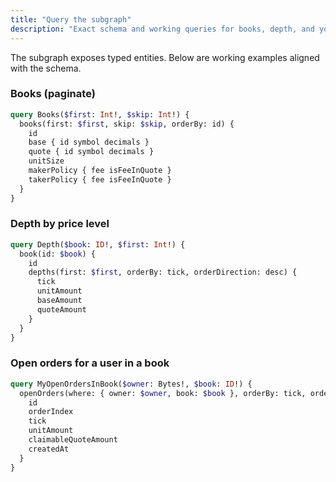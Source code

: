 ```yaml
---
title: "Query the subgraph"
description: "Exact schema and working queries for books, depth, and your orders."
---
```


The subgraph exposes typed entities. Below are working examples aligned with the schema.

### Books (paginate)

```graphql
query Books($first: Int!, $skip: Int!) {
  books(first: $first, skip: $skip, orderBy: id) {
    id
    base { id symbol decimals }
    quote { id symbol decimals }
    unitSize
    makerPolicy { fee isFeeInQuote }
    takerPolicy { fee isFeeInQuote }
  }
}
```

### Depth by price level

```graphql
query Depth($book: ID!, $first: Int!) {
  book(id: $book) {
    id
    depths(first: $first, orderBy: tick, orderDirection: desc) {
      tick
      unitAmount
      baseAmount
      quoteAmount
    }
  }
}
```

### Open orders for a user in a book

```graphql
query MyOpenOrdersInBook($owner: Bytes!, $book: ID!) {
  openOrders(where: { owner: $owner, book: $book }, orderBy: tick, orderDirection: desc) {
    id
    orderIndex
    tick
    unitAmount
    claimableQuoteAmount
    createdAt
  }
}
```

